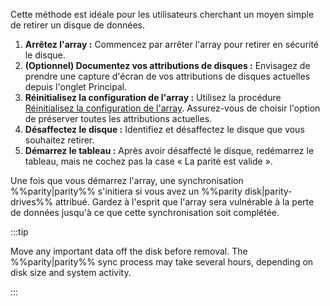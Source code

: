 Cette méthode est idéale pour les utilisateurs cherchant un moyen simple de retirer un disque de données.

1. **Arrêtez l'array :** Commencez par arrêter l'array pour retirer en sécurité le disque.
2. **(Optionnel) Documentez vos attributions de disques :** Envisagez de prendre une capture d'écran de vos attributions de disques actuelles depuis l'onglet Principal.
3. **Réinitialisez la configuration de l'array :** Utilisez la procédure [Réinitialisez la configuration de l'array](#reset-the-array-configuration). Assurez-vous de choisir l'option de préserver toutes les attributions actuelles.
4. **Désaffectez le disque :** Identifiez et désaffectez le disque que vous souhaitez retirer.
5. **Démarrez le tableau :** Après avoir désaffecté le disque, redémarrez le tableau, mais ne cochez pas la case « La parité est valide ».

Une fois que vous démarrez l'array, une synchronisation %%parity|parity%% s'initiera si vous avez un %%parity disk|parity-drives%% attribué. Gardez à l'esprit que l'array sera vulnérable à la perte de données jusqu'à ce que cette synchronisation soit complétée.

:::tip

Move any important data off the disk before removal. The %%parity|parity%% sync process may take several hours, depending on disk size and system activity.

:::
